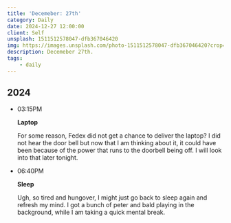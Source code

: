 ```yaml
---
title: 'Decemeber: 27th'
category: Daily
date: 2024-12-27 12:00:00
client: Self
unsplash: 1511512578047-dfb367046420
img: https://images.unsplash.com/photo-1511512578047-dfb367046420?crop=entropy&cs=srgb&fm=jpg&ixid=MnwzNjM5Nzd8MHwxfHJhbmRvbXx8fHx8fHx8fDE2ODE3NDg2ODY&ixlib=rb-4.0.3&q=85
description: Decemeber 27th.
tags:
    - daily
---
```



## 2024

-   03:15PM

    **Laptop**

    For some reason, Fedex did not get a chance to deliver the laptop?
    I did not hear the door bell but now that I am thinking about it, it could have been because of the power that runs to the doorbell being off.
    I will look into that later tonight.

-   06:40PM

    **Sleep**

    Ugh, so tired and hungover, I might just go back to sleep again and refresh my mind.
    I got a bunch of peter and bald playing in the background, while I am taking a quick mental break.